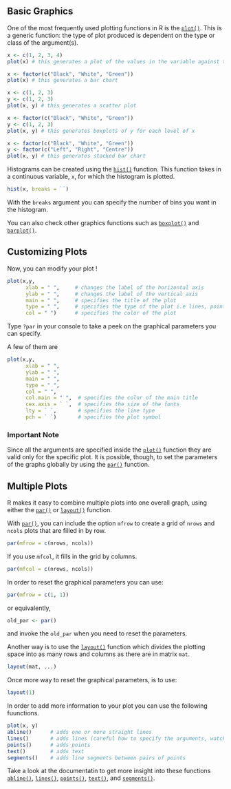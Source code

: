 
## Basic Graphics

One of the most frequently used plotting functions in R is the [`plot()`](http://www.rdocumentation.org/packages/graphics/functions/plot). This is a generic function: the type of plot produced is dependent on the type or class of the argument(s).

```r
x <- c(1, 2, 3, 4)
plot(x) # this generates a plot of the values in the variable against their index

x <- factor(c("Black", "White", "Green"))
plot(x) # this generates a bar chart
```

```r
x <- c(1, 2, 3)
y <- c(1, 2, 3)
plot(x, y) # this generates a scatter plot

x <- factor(c("Black", "White", "Green"))
y <- c(1, 2, 3)
plot(x, y) # this generates boxplots of y for each level of x

x <- factor(c("Black", "White", "Green"))
y <- factor(c("Left", "Right", "Centre"))
plot(x, y) # this generates stacked bar chart 
```

Histograms can be created using the [`hist()`](http://www.rdocumentation.org/packages/graphics/functions/hist) function. This function takes in a continuous variable, `x`, for which the histogram is plotted. 

```r
hist(x, breaks = ``)
```

With the `breaks` argument you can specify the number of bins you want in the histogram.

You can also check other graphics functions such as [`boxplot()`](http://www.rdocumentation.org/packages/graphics/functions/boxplot) and [`barplot()`]( http://www.rdocumentation.org/packages/raster/functions/barplot). 


## Customizing Plots

Now, you can modify your plot !

```r
plot(x,y, 
      xlab = " ",     # changes the label of the horizontal axis 
      ylab = " ",     # changes the label of the vertical axis 
      main = " ",     # specifies the title of the plot 
      type = " ",     # specifies the type of the plot i.e lines, points etc 
      col = " ")      # specifies the color of the plot 
```

Type `?par` in your console to take a peek on the graphical parameters you can specify. 
 
A few of them are 

```r
plot(x,y, 
      xlab = " ",   
      ylab = " ",  
      main = " ",   
      type = " ",   
      col = " ",
      col.main = " ",  # specifies the color of the main title
      cex.axis = ` `,  # specifies the size of the fonts 
      lty = ` `,       # specifies the line type
      pch = ` `)       # specifies the plot symbol
```

### Important Note
Since all the arguments are specified inside the [`plot()`](http://www.rdocumentation.org/packages/graphics/functions/plot)
function they are valid only for the specific plot. It is possible, though, to set the parameters of the graphs globally by using the [`par()`](http://www.rdocumentation.org/packages/graphics/functions/par) function. 


## Multiple Plots

R makes it easy to combine multiple plots into one overall graph, using either the [`par()`](http://www.rdocumentation.org/packages/graphics/functions/par)
or [`layout()`](http://www.rdocumentation.org/packages/graphics/functions/layout) function.

With [`par()`](http://www.rdocumentation.org/packages/graphics/functions/par), you can include the option `mfrow` to create a grid of `nrows` and `ncols` plots that are filled in by row. 

```r
par(mfrow = c(nrows, ncols))
```

If you use `mfcol`, it fills in the grid by columns.

```r
par(mfcol = c(nrows, ncols))
```

In order to reset the graphical parameters you can use: 

```r
par(mfrow = c(1, 1))
```

or equivalently,

```r
old_par <- par()
```

and invoke the `old_par` when you need to reset the parameters. 

Another way is to use the [`layout()`](http://www.rdocumentation.org/packages/graphics/functions/layout) function which divides the plotting space into as many rows and columns as there are in matrix `mat`.

```r
layout(mat, ...)
```

Once more way to reset the graphical parameters, is to use:

```r
layout(1)
```


In order to add more information to your plot you can use the following fuunctions. 

```r
plot(x, y)
abline()      # adds one or more straight lines
lines()       # adds lines (careful how to specify the arguments, watch video for more info)
points()      # adds points 
text()        # adds text 
segments()    # adds line segments between pairs of points
```

Take a look at the documentatin to get more insight into these functions [`abline()`](http://www.rdocumentation.org/packages/graphics/functions/abline),
[`lines()`](http://www.rdocumentation.org/packages/graphics/functions/lines),
[`points()`](http://www.rdocumentation.org/packages/graphics/functions/points),
[`text()`](http://www.rdocumentation.org/packages/graphics/functions/text),
and [`segments()`](http://www.rdocumentation.org/packages/graphics/functions/segments).



